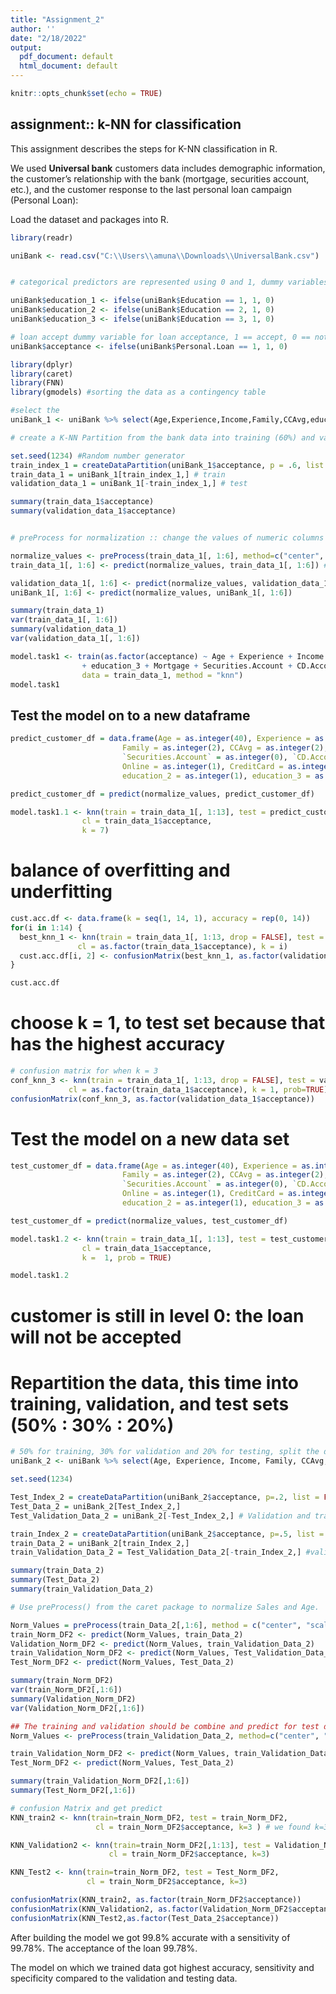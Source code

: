 ---
title: "Assignment_2"
author: ''
date: "2/18/2022"
output:
  pdf_document: default
  html_document: default
---

```{r setup, include=FALSE}
knitr::opts_chunk$set(echo = TRUE)
```

## assignment:: k-NN for classification

This assignment describes the steps for K-NN classification in R.

We used **Universal bank** customers data includes demographic information, the customer’s relationship with the bank (mortgage, securities account, etc.), and the customer response to the last personal loan campaign (Personal Loan):

Load the dataset and packages into R.

```{r UniBank}
library(readr)

uniBank <- read.csv("C:\\Users\\amuna\\Downloads\\UniversalBank.csv")


# categorical predictors are represented using 0 and 1, dummy variables for ordinal or categorical variables. create dummy variables :: Education_1 = 0, Education_2 = 1, Education_3 = 0 variables (if edu is 1 then 1 others 0, if edu is 2 then 1 others 0)

uniBank$education_1 <- ifelse(uniBank$Education == 1, 1, 0)
uniBank$education_2 <- ifelse(uniBank$Education == 2, 1, 0)
uniBank$education_3 <- ifelse(uniBank$Education == 3, 1, 0)

# loan accept dummy variable for loan acceptance, 1 == accept, 0 == not accept. 
uniBank$acceptance <- ifelse(uniBank$Personal.Loan == 1, 1, 0)

library(dplyr)
library(caret)
library(FNN)
library(gmodels) #sorting the data as a contingency table

#select the 
uniBank_1 <- uniBank %>% select(Age,Experience,Income,Family,CCAvg,education_1,education_2, education_3,Mortgage,Securities.Account,CD.Account,Online, CreditCard, acceptance)

# create a K-NN Partition from the bank data into training (60%) and validation (40%) sets and use the default cutoff value of 0.5

set.seed(1234) #Random number generator
train_index_1 = createDataPartition(uniBank_1$acceptance, p = .6, list = FALSE)
train_data_1 = uniBank_1[train_index_1,] # train
validation_data_1 = uniBank_1[-train_index_1,] # test 

summary(train_data_1$acceptance)
summary(validation_data_1$acceptance)


# preProcess for normalization :: change the values of numeric columns in the dataset to a common scale

normalize_values <- preProcess(train_data_1[, 1:6], method=c("center", "scale"))
train_data_1[, 1:6] <- predict(normalize_values, train_data_1[, 1:6]) # Replace first two columns with normalized values

validation_data_1[, 1:6] <- predict(normalize_values, validation_data_1[, 1:6])
uniBank_1[, 1:6] <- predict(normalize_values, uniBank_1[, 1:6])

summary(train_data_1)
var(train_data_1[, 1:6])
summary(validation_data_1)
var(validation_data_1[, 1:6])

model.task1 <- train(as.factor(acceptance) ~ Age + Experience + Income + Family + CCAvg + education_1 + education_2 
                + education_3 + Mortgage + Securities.Account + CD.Account + Online + CreditCard,
                data = train_data_1, method = "knn")
model.task1


```

## Test the model on to a new dataframe


```{r predict}

predict_customer_df = data.frame(Age = as.integer(40), Experience = as.integer(10), Income = as.integer(84),
                         Family = as.integer(2), CCAvg = as.integer(2), Mortgage = as.integer(0),
                         `Securities.Account` = as.integer(0), `CD.Account` = as.integer(0),
                         Online = as.integer(1), CreditCard = as.integer(1), education_1 = as.integer(0),
                         education_2 = as.integer(1), education_3 = as.integer(0))

predict_customer_df = predict(normalize_values, predict_customer_df)

model.task1.1 <- knn(train = train_data_1[, 1:13], test = predict_customer_df[, 1:13],
                cl = train_data_1$acceptance,
                k = 7)


```

# balance of overfitting and underfitting

```{r best k}

cust.acc.df <- data.frame(k = seq(1, 14, 1), accuracy = rep(0, 14))
for(i in 1:14) { 
  best_knn_1 <- knn(train = train_data_1[, 1:13, drop = FALSE], test = validation_data_1[, 1:13, drop = FALSE],
               cl = as.factor(train_data_1$acceptance), k = i)
  cust.acc.df[i, 2] <- confusionMatrix(best_knn_1, as.factor(validation_data_1$acceptance))$overall[1] # confusion matrix
}

cust.acc.df
```
# choose k = 1, to test set because that has the highest accuracy

```{r confusion matrix}
# confusion matrix for when k = 3
conf_knn_3 <- knn(train = train_data_1[, 1:13, drop = FALSE], test = validation_data_1[, 1:13, drop = FALSE],
             cl = as.factor(train_data_1$acceptance), k = 1, prob=TRUE)
confusionMatrix(conf_knn_3, as.factor(validation_data_1$acceptance))

```
# Test the model on a new data set
```{r test}
test_customer_df = data.frame(Age = as.integer(40), Experience = as.integer(10), Income = as.integer(84),
                         Family = as.integer(2), CCAvg = as.integer(2), Mortgage = as.integer(0),
                         `Securities.Account` = as.integer(0), `CD.Account` = as.integer(0),
                         Online = as.integer(1), CreditCard = as.integer(1), education_1 = as.integer(0),
                         education_2 = as.integer(1), education_3 = as.integer(0))

test_customer_df = predict(normalize_values, test_customer_df)

model.task1.2 <- knn(train = train_data_1[, 1:13], test = test_customer_df[, 1:13],
                cl = train_data_1$acceptance,
                k =  1, prob = TRUE)

model.task1.2
```
# customer is still in level 0: the loan will not be accepted
# Repartition the data, this time into training, validation, and test sets (50% : 30% : 20%)

```{r split}
# 50% for training, 30% for validation and 20% for testing, split the data
uniBank_2 <- uniBank %>% select(Age, Experience, Income, Family, CCAvg, Mortgage, Securities.Account, CD.Account, Online, CreditCard, education_1, education_2, education_3, acceptance)

set.seed(1234)

Test_Index_2 = createDataPartition(uniBank_2$acceptance, p=.2, list = FALSE)
Test_Data_2 = uniBank_2[Test_Index_2,]
Test_Validation_Data_2 = uniBank_2[-Test_Index_2,] # Validation and training data

train_Index_2 = createDataPartition(uniBank_2$acceptance, p=.5, list = FALSE)
train_Data_2 = uniBank_2[train_Index_2,]
train_Validation_Data_2 = Test_Validation_Data_2[-train_Index_2,] #validation data

summary(train_Data_2)
summary(Test_Data_2)
summary(train_Validation_Data_2)

# Use preProcess() from the caret package to normalize Sales and Age.

Norm_Values = preProcess(train_Data_2[,1:6], method = c("center", "scale"))
train_Norm_DF2 <- predict(Norm_Values, train_Data_2)
Validation_Norm_DF2 <- predict(Norm_Values, train_Validation_Data_2)
train_Validation_Norm_DF2 <- predict(Norm_Values, Test_Validation_Data_2)
Test_Norm_DF2 <- predict(Norm_Values, Test_Data_2)

summary(train_Norm_DF2)
var(train_Norm_DF2[,1:6])
summary(Validation_Norm_DF2)
var(Validation_Norm_DF2[,1:6])

## The training and validation should be combine and predict for test data
Norm_Values <- preProcess(train_Validation_Data_2, method=c("center", "scale"))

train_Validation_Norm_DF2 <- predict(Norm_Values, train_Validation_Data_2)
Test_Norm_DF2 <- predict(Norm_Values, Test_Data_2)

summary(train_Validation_Norm_DF2[,1:6])
summary(Test_Norm_DF2[,1:6])

# confusion Matrix and get predict
KNN_train2 <- knn(train=train_Norm_DF2, test = train_Norm_DF2,
                   cl = train_Norm_DF2$acceptance, k=3 ) # we found k=3 best

KNN_Validation2 <- knn(train=train_Norm_DF2[,1:13], test = Validation_Norm_DF2[,1:13],
                      cl = train_Norm_DF2$acceptance, k=3)

KNN_Test2 <- knn(train=train_Norm_DF2, test = Test_Norm_DF2,
                 cl = train_Norm_DF2$acceptance, k=3)

confusionMatrix(KNN_train2, as.factor(train_Norm_DF2$acceptance))
confusionMatrix(KNN_Validation2, as.factor(Validation_Norm_DF2$acceptance))
confusionMatrix(KNN_Test2,as.factor(Test_Data_2$acceptance))

```
After building the model we got 99.8% accurate with a sensitivity of 99.78%. The acceptance of the loan 99.78%.


The model on which we trained data got highest accuracy, sensitivity and specificity compared to the validation and testing data.

